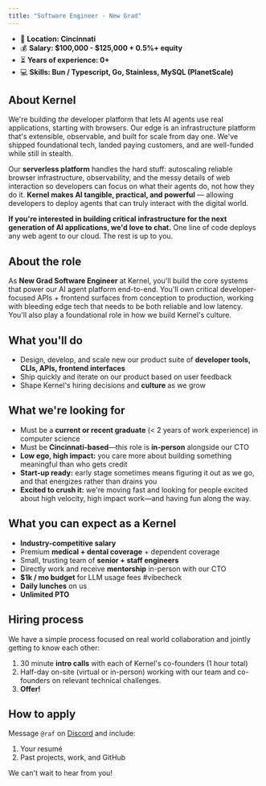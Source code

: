 ```yaml
---
title: "Software Engineer - New Grad"
---
```


- 🌆 **Location: Cincinnati**
- 💰 **Salary: &#36;100,000 - &#36;125,000 + 0.5&#37;+ equity**
- ⏳ **Years of experience: 0+**
- 💻 **Skills: Bun / Typescript, Go, Stainless, MySQL (PlanetScale)**

## About Kernel

We're building *the* developer platform that lets AI agents use real applications, starting with browsers. Our edge is an infrastructure platform that's extensible, observable, and built for scale from day one. We've shipped foundational tech, landed paying customers, and are well-funded while still in stealth.

Our **serverless platform** handles the hard stuff: autoscaling reliable browser infrastructure, observability, and the messy details of web interaction so developers can focus on what their agents do, not how they do it. **Kernel makes AI tangible, practical, and powerful** — allowing developers to deploy agents that can truly interact with the digital world.

**If you're interested in building critical infrastructure for the next generation of AI applications, we'd love to chat.** One line of code deploys any web agent to our cloud. The rest is up to you.

## About the role

As **New Grad Software Engineer** at Kernel, you'll build the core systems that power our AI agent platform end-to-end. You'll own critical developer-focused APIs + frontend surfaces from conception to production, working with bleeding edge tech that needs to be both reliable and low latency. You'll also play a foundational role in how we build Kernel's culture.

## What you'll do

- Design, develop, and scale new our product suite of **developer tools, CLIs, APIs, frontend interfaces**
- Ship quickly and iterate on our product based on user feedback
- Shape Kernel's hiring decisions and **culture** as we grow

## What we're looking for

- Must be a **current or recent graduate** (&lt; 2 years of work experience) in computer science
- Must be **Cincinnati-based**—this role is **in-person** alongside our CTO
- **Low ego, high impact:** you care more about building something meaningful than who gets credit
- **Start-up ready:** early stage sometimes means figuring it out as we go, and that energizes rather than drains you
- **Excited to crush it:** we're moving fast and looking for people excited about high velocity, high impact work—and having fun along the way.

## What you can expect as a Kernel

- **Industry-competitive salary**
- Premium **medical + dental coverage** + dependent coverage
- Small, trusting team of **senior + staff engineers**
- Directly work and receive **mentorship** in-person with our CTO
- **$1k / mo budget** for LLM usage fees #vibecheck
- **Daily lunches** on us
- **Unlimited PTO**

## Hiring process

We have a simple process focused on real world collaboration and jointly getting to know each other:

1. 30 minute **intro calls** with each of Kernel's co-founders (1 hour total)
2. Half-day on-site (virtual or in-person) working with our team and co-founders on relevant technical challenges.
3. **Offer!**

## How to apply

Message `@raf` on [Discord](https://discord.gg/FBrveQRcud) and include:

1. Your resumé
2. Past projects, work, and GitHub

We can't wait to hear from you!
